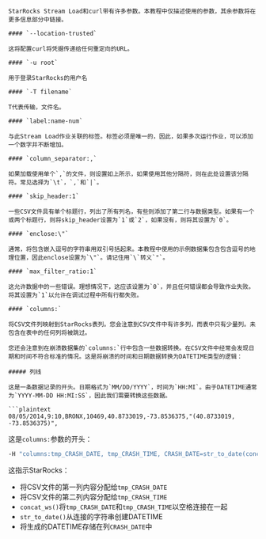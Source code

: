 ```
StarRocks Stream Load和curl带有许多参数。本教程中仅描述使用的参数，其余参数将在更多信息部分中链接。

#### `--location-trusted`

这将配置curl将凭据传递给任何重定向的URL。

#### `-u root`

用于登录StarRocks的用户名

#### `-T filename`

T代表传输，文件名。

#### `label:name-num`

与此Stream Load作业关联的标签。标签必须是唯一的，因此，如果多次运行作业，可以添加一个数字并不断增加。

#### `column_separator:,`

如果加载使用单个`,`的文件，则设置如上所示，如果使用其他分隔符，则在此处设置该分隔符。常见选择为`\t`，`,`和`|`。

#### `skip_header:1`

一些CSV文件具有单个标题行，列出了所有列名，有些则添加了第二行与数据类型。如果有一个或两个标题行，则将skip_header设置为`1`或`2`，如果没有，则将其设置为`0`。

#### `enclose:\"`

通常，将包含嵌入逗号的字符串用双引号括起来。本教程中使用的示例数据集包含包含逗号的地理位置，因此enclose设置为`\"`。请记住用`\`转义`"`。

#### `max_filter_ratio:1`

这允许数据中的一些错误。理想情况下，这应该设置为`0`，并且任何错误都会导致作业失败。将其设置为`1`以允许在调试过程中所有行都失败。

#### `columns:`

将CSV文件列映射到StarRocks表列。您会注意到CSV文件中有许多列，而表中只有少量列。未包含在表中的任何列将被跳过。

您还会注意到在崩溃数据集的`columns:`行中包含一些数据转换。在CSV文件中经常会发现日期和时间不符合标准的情况。这是将崩溃的时间和日期数据转换为DATETIME类型的逻辑：

##### 列线

这是一条数据记录的开头。日期格式为`MM/DD/YYYY`，时间为`HH:MI`。由于DATETIME通常为`YYYY-MM-DD HH:MI:SS`，因此我们需要转换这些数据。

```plaintext
08/05/2014,9:10,BRONX,10469,40.8733019,-73.8536375,"(40.8733019, -73.8536375)",
```

这是`columns:`参数的开头：

```bash
-H "columns:tmp_CRASH_DATE, tmp_CRASH_TIME, CRASH_DATE=str_to_date(concat_ws(' ', tmp_CRASH_DATE, tmp_CRASH_TIME), '%m/%d/%Y %H:%i')
```

这指示StarRocks：
- 将CSV文件的第一列内容分配给`tmp_CRASH_DATE`
- 将CSV文件的第二列内容分配给`tmp_CRASH_TIME`
- `concat_ws()`将`tmp_CRASH_DATE`和`tmp_CRASH_TIME`以空格连接在一起
- `str_to_date()`从连接的字符串创建DATETIME
- 将生成的DATETIME存储在列`CRASH_DATE`中
```